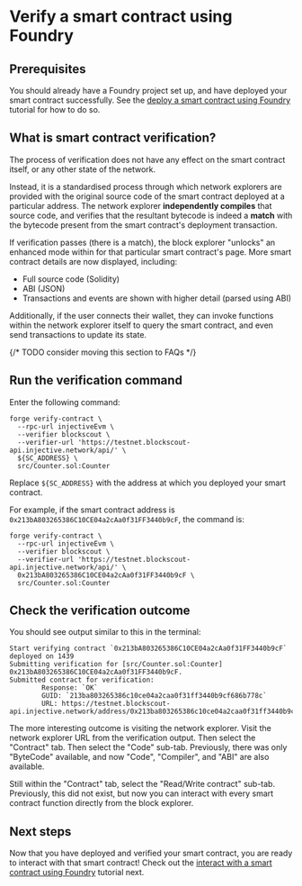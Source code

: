 # Verify a smart contract using Foundry

## Prerequisites

You should already have a Foundry project set up, and have deployed your smart contract successfully.
See the [deploy a smart contract using Foundry](./deploy-foundry.md) tutorial for how to do so.

## What is smart contract verification?

The process of verification does not have any effect on the smart contract itself, or any other state of the network.

Instead, it is a standardised process through which network explorers are provided with the original source code of the smart contract deployed at a particular address. The network explorer **independently compiles** that source code, and verifies that the resultant bytecode is indeed a **match** with the bytecode present from the smart contract's deployment transaction.

If verification passes (there is a match), the block explorer "unlocks" an enhanced mode within for that particular smart contract's page.
More smart contract details are now displayed, including:
* Full source code (Solidity)
* ABI (JSON)
* Transactions and events are shown with higher detail (parsed using ABI)

Additionally, if the user connects their wallet, they can invoke functions within the network explorer itself to query the smart contract, and even send transactions to update its state.

{/* TODO consider moving this section to FAQs */}

## Run the verification command

Enter the following command:

```shell
forge verify-contract \
  --rpc-url injectiveEvm \
  --verifier blockscout \
  --verifier-url 'https://testnet.blockscout-api.injective.network/api/' \
  ${SC_ADDRESS} \
  src/Counter.sol:Counter
```

Replace `${SC_ADDRESS}` with the address at which you deployed your smart contract.

For example, if the smart contract address is `0x213bA803265386C10CE04a2cAa0f31FF3440b9cF`, the command is:

```shell
forge verify-contract \
  --rpc-url injectiveEvm \
  --verifier blockscout \
  --verifier-url 'https://testnet.blockscout-api.injective.network/api/' \
  0x213bA803265386C10CE04a2cAa0f31FF3440b9cF \
  src/Counter.sol:Counter
```

## Check the verification outcome

You should see output similar to this in the terminal:

```text
Start verifying contract `0x213bA803265386C10CE04a2cAa0f31FF3440b9cF` deployed on 1439
Submitting verification for [src/Counter.sol:Counter] 0x213bA803265386C10CE04a2cAa0f31FF3440b9cF.
Submitted contract for verification:
        Response: `OK`
        GUID: `213ba803265386c10ce04a2caa0f31ff3440b9cf686b778c`
        URL: https://testnet.blockscout-api.injective.network/address/0x213ba803265386c10ce04a2caa0f31ff3440b9cf
```

The more interesting outcome is visiting the network explorer.
Visit the network explorer URL from the verification output.
Then select the "Contract" tab.
Then select the "Code" sub-tab.
Previously, there was only "ByteCode" available,
and now "Code", "Compiler", and "ABI" are also available.

Still within the "Contract" tab,
select the "Read/Write contract" sub-tab.
Previously, this did not exist,
but now you can interact with every smart contract function directly from the block explorer.

## Next steps

Now that you have deployed and verified your smart contract, you are ready to interact with that smart contract!
Check out the [interact with a smart contract using Foundry](./interact-foundry.md) tutorial next.
